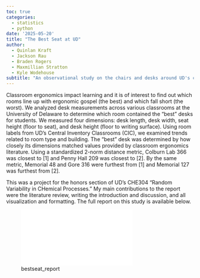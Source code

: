 ```yaml
---
toc: true
categories: 
  - statistics
  - python
date: '2025-05-20'
title: "The Best Seat at UD"
author:
  - Quinlan Kraft
  - Jackson Rau
  - Braden Rogers
  - Maxmillian Stratton
  - Kyle Wodehouse
subtitle: "An observational study on the chairs and desks around UD's campus"
---
```



Classroom ergonomics impact learning and it is of interest to find out which rooms line up with ergonomic gospel (the best) and which fall short (the worst). We analyzed desk measurements across various classrooms at the University of Delaware to determine which room contained the “best” desks for students. We measured four dimensions: desk length, desk width, seat height (floor to seat), and desk height (floor to writing surface). Using room labels from UD’s Central Inventory Classrooms (CIC), we examined trends related to room type and building. The “best” desk was determined by how closely its dimensions matched values provided by classroom ergonomics literature. Using a standardized 2-norm distance metric, Colburn Lab 366 was closest to [1] and Penny Hall 209 was closest to [2]. By the same metric, Memorial 48 and Gore 316 were furthest from [1] and Memorial 127 was furthest from [2].

This was a project for the honors section of UD's CHE304 "Random Variability in CHemical Processes." My main contributions to the report were the literature review, writing the introduction and discussion, and all visualization and formatting. The full report on this study is available below.

![bestseat_report](ieee_draft.pdf)

